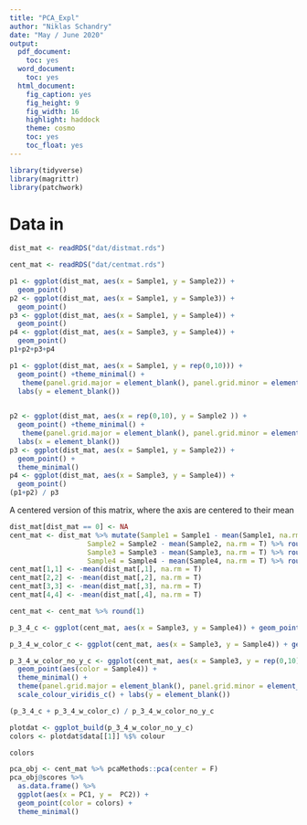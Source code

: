 ```yaml
---
title: "PCA_Expl"
author: "Niklas Schandry"
date: "May / June 2020"
output:
  pdf_document:
    toc: yes
  word_document:
    toc: yes
  html_document:
    fig_caption: yes
    fig_height: 9
    fig_width: 16
    highlight: haddock
    theme: cosmo
    toc: yes
    toc_float: yes
---
```


```r
library(tidyverse)
library(magrittr)
library(patchwork)
```

# Data in

```r
dist_mat <- readRDS("dat/distmat.rds")

cent_mat <- readRDS("dat/centmat.rds")
```


```r
p1 <- ggplot(dist_mat, aes(x = Sample1, y = Sample2)) +
  geom_point()
p2 <- ggplot(dist_mat, aes(x = Sample1, y = Sample3)) +
  geom_point()
p3 <- ggplot(dist_mat, aes(x = Sample1, y = Sample4)) +
  geom_point()
p4 <- ggplot(dist_mat, aes(x = Sample3, y = Sample4)) +
  geom_point()
p1+p2+p3+p4
```
```r
p1 <- ggplot(dist_mat, aes(x = Sample1, y = rep(0,10))) +
  geom_point() +theme_minimal() +
   theme(panel.grid.major = element_blank(), panel.grid.minor = element_blank(), axis.text.y = element_blank()) +
  labs(y = element_blank())
  

p2 <- ggplot(dist_mat, aes(x = rep(0,10), y = Sample2 )) +
  geom_point() +theme_minimal() +
   theme(panel.grid.major = element_blank(), panel.grid.minor = element_blank(), axis.text.x = element_blank()) +
  labs(x = element_blank())
p3 <- ggplot(dist_mat, aes(x = Sample1, y = Sample2)) +
  geom_point() +
  theme_minimal()
p4 <- ggplot(dist_mat, aes(x = Sample3, y = Sample4)) +
  geom_point()
(p1+p2) / p3
```


A centered version of this matrix, where the axis are centered to their mean

```r
dist_mat[dist_mat == 0] <- NA
cent_mat <- dist_mat %>% mutate(Sample1 = Sample1 - mean(Sample1, na.rm = T) %>% round(1),
                   Sample2 = Sample2 - mean(Sample2, na.rm = T) %>% round(1),
                   Sample3 = Sample3 - mean(Sample3, na.rm = T) %>% round(1),
                   Sample4 = Sample4 - mean(Sample4, na.rm = T) %>% round(1))
cent_mat[1,1] <- -mean(dist_mat[,1], na.rm = T)
cent_mat[2,2] <- -mean(dist_mat[,2], na.rm = T)
cent_mat[3,3] <- -mean(dist_mat[,3], na.rm = T)
cent_mat[4,4] <- -mean(dist_mat[,4], na.rm = T)

cent_mat <- cent_mat %>% round(1)
```




```r
p_3_4_c <- ggplot(cent_mat, aes(x = Sample3, y = Sample4)) + geom_point() + theme_minimal()

p_3_4_w_color_c <- ggplot(cent_mat, aes(x = Sample3, y = Sample4)) + geom_point(aes(color = Sample4)) + theme_minimal() + scale_colour_viridis_c()

p_3_4_w_color_no_y_c <- ggplot(cent_mat, aes(x = Sample3, y = rep(0,10))) + 
  geom_point(aes(color = Sample4)) +
  theme_minimal() + 
  theme(panel.grid.major = element_blank(), panel.grid.minor = element_blank(), axis.text.y = element_blank()) +
  scale_colour_viridis_c() + labs(y = element_blank())

(p_3_4_c + p_3_4_w_color_c) / p_3_4_w_color_no_y_c
```

```r
plotdat <- ggplot_build(p_3_4_w_color_no_y_c)
colors <- plotdat$data[[1]] %$% colour
```

```r
colors
```

```r
pca_obj <- cent_mat %>% pcaMethods::pca(center = F) 
pca_obj@scores %>%
  as.data.frame() %>%
  ggplot(aes(x = PC1, y =  PC2)) + 
  geom_point(color = colors) +
  theme_minimal()
```
